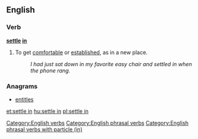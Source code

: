 ==English==

===Verb===
'''[[settle]] [[in]]'''
# {{context|idiomatic|lang=en}} To get [[comfortable]] or [[established]], as in a new place.
#: ''I had just sat down in my favorite easy chair and settled in when the phone rang.''

===Anagrams===
* [[entitles#English|entitles]]

[[Category:English verbs]]
[[Category:English phrasal verbs]]
[[Category:English phrasal verbs with particle (in)]]

[[et:settle in]]
[[hu:settle in]]
[[pl:settle in]]